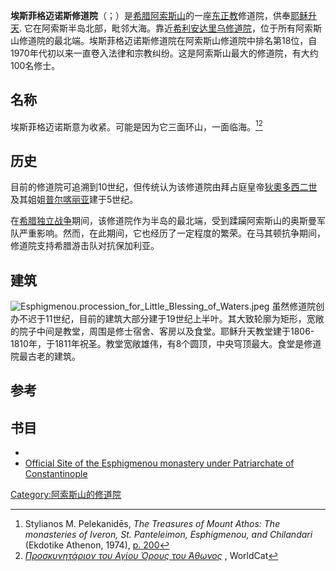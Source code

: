 {{Infobox monastery
| name                 = 埃斯菲格迈诺斯修道院
| native_name          = Εσφιγμένου
| native_name_lang     = el
| image                = Esphigmenou monastery 2006.jpg
| dedication           = [[耶稣升天|耶稣升天]]
| founder              = [[狄奧多西二世|狄奧多西二世]]、[[普尔喀丽亚|普尔喀丽亚]]
| location             =[[希腊|希腊]][[阿索斯山|阿索斯山]]
| coord                = {{coord|40.352689|24.138053|display=inline,title}}
| public_access        = 仅男子
}}
'''埃斯菲格迈诺斯修道院'''（{{lang-el|Μονή Εσφιγμένου}}；{{lang-en|Esphigmenou monastery}}）是[[希腊|希腊]][[阿索斯山|阿索斯山]]的一座[[东正教|东正教]]修道院，供奉[[耶稣升天|耶稣升天]]. 它在阿索斯半岛北部，毗邻大海。靠近[[希利安达里乌修道院|希利安达里乌修道院]]，位于所有阿索斯山修道院的最北端。埃斯菲格迈诺斯修道院在阿索斯山修道院中排名第18位，自1970年代初以来一直卷入法律和宗教纠纷。这是阿索斯山最大的修道院，有大约100名修士。

==名称==
埃斯菲格迈诺斯意为收紧。可能是因为它三面环山，一面临海。<ref>Stylianos M. Pelekanidēs, ''The Treasures of Mount Athos: The monasteries of Iveron, St. Panteleimon, Esphigmenou, and Chilandari'' (Ekdotike Athenon, 1974), [https://books.google.com/books?ei=Mmf2Ud-jIZGDhQfw1ICADg&id=GakLAQAAMAAJ&q=Esphigmenou+%22three+small+hills%22 p. 200]</ref><ref>''[http://www.worldcat.org/title/proskynetarion-tou-agiou-orous-tou-athonos/oclc/495381365 Προσκυνητάριον του Αγίου Όρους του Άθωνος] {{Wayback|url=http://www.worldcat.org/title/proskynetarion-tou-agiou-orous-tou-athonos/oclc/495381365 |date=20170701032544 }}'', WorldCat</ref> 

==历史==
目前的修道院可追溯到10世纪，但传统认为该修道院由拜占庭皇帝[[狄奧多西二世|狄奧多西二世]]及其姐姐[[普尔喀丽亚|普尔喀丽亚]]建于5世纪。

在[[希腊独立战争|希腊独立战争]]期间，该修道院作为半岛的最北端，受到蹂躏阿索斯山的奥斯曼军队严重影响。然而，在此期间，它也经历了一定程度的繁荣。在马其顿抗争期间，修道院支持希腊游击队对抗保加利亚。

==建筑==
[[File:Esphigmenou.procession_for_Little_Blessing_of_Waters.jpeg|thumb]]
虽然修道院创办不迟于11世纪，目前的建筑大部分建于19世纪上半叶。其大致轮廓为矩形，宽敞的院子中间是教堂，周围是修士宿舍、客房以及食堂。耶稣升天教堂建于1806-1810年，于1811年祝圣。教堂宽敞雄伟，有8个圆顶，中央穹顶最大。食堂是修道院最古老的建筑。

==参考==
{{reflist}}

==书目==
* {{cite book |last=Kadas |first=Sotiris |title=The Holy Mountain |publisher=Ekdotike Athenon |location=Athens |language=el |isbn=960-213-199-3}}
*[http://www.esphigmenou.gr/ Official Site of the Esphigmenou monastery under Patriarchate of Constantinople] {{Wayback|url=http://www.esphigmenou.gr/ |date=20201022065516 }}
{{阿索斯山诸修道院}}
[[Category:阿索斯山的修道院|Category:阿索斯山的修道院]]